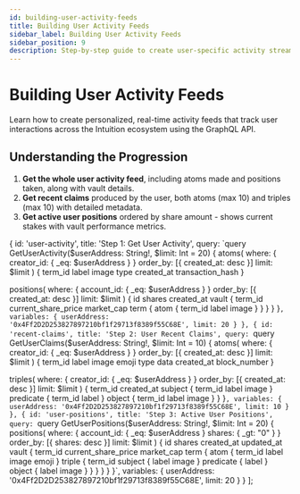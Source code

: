 ```yaml
---
id: building-user-activity-feeds
title: Building User Activity Feeds
sidebar_label: Building User Activity Feeds
sidebar_position: 9
description: Step-by-step guide to create user-specific activity streams
---
```



# Building User Activity Feeds

Learn how to create personalized, real-time activity feeds that track user interactions across the Intuition ecosystem using the GraphQL API.

## Understanding the Progression

1. **Get the whole user activity feed**, including atoms made and positions taken, along with vault details.
2. **Get recent claims** produced by the user, both atoms (max 10) and triples (max 10) with detailed metadata.
3. **Get active user positions** ordered by share amount - shows current stakes with vault performance metrics.

  {
    id: 'user-activity',
    title: 'Step 1: Get User Activity',
    query: `query GetUserActivity($userAddress: String!, $limit: Int = 20) {
  atoms(
    where: { creator_id: { _eq: $userAddress } }
    order_by: [{ created_at: desc }]
    limit: $limit
  ) {
    term_id
    label
    image
    type
    created_at
    transaction_hash
  }

  positions(
    where: { account_id: { _eq: $userAddress } }
    order_by: [{ created_at: desc }]
    limit: $limit
  ) {
    id
    shares
    created_at
    vault {
      term_id
      current_share_price
      market_cap
      term {
        atom {
          term_id
          label
          image
        }
      }
    }
  }
}`,
    variables: {
      userAddress: '0x4Ff2D2D253827897210bf1f29713f8389f55C68E',
      limit: 20
    }
  },
  {
    id: 'recent-claims',
    title: 'Step 2: User Recent Claims',
    query: `query GetUserClaims($userAddress: String!, $limit: Int = 10) {
  atoms(
    where: { creator_id: { _eq: $userAddress } }
    order_by: [{ created_at: desc }]
    limit: $limit
  ) {
    term_id
    label
    image
    emoji
    type
    data
    created_at
    block_number
  }

  triples(
    where: { creator_id: { _eq: $userAddress } }
    order_by: [{ created_at: desc }]
    limit: $limit
  ) {
    term_id
    created_at
    subject {
      term_id
      label
      image
    }
    predicate {
      term_id
      label
    }
    object {
      term_id
      label
      image
    }
  }
}`,
    variables: {
      userAddress: '0x4Ff2D2D253827897210bf1f29713f8389f55C68E',
      limit: 10
    }
  },
  {
    id: 'user-positions',
    title: 'Step 3: Active User Positions',
    query: `query GetUserPositions($userAddress: String!, $limit: Int = 20) {
  positions(
    where: {
      account_id: { _eq: $userAddress }
      shares: { _gt: "0" }
    }
    order_by: [{ shares: desc }]
    limit: $limit
  ) {
    id
    shares
    created_at
    updated_at
    vault {
      term_id
      current_share_price
      market_cap
      term {
        atom {
          term_id
          label
          image
          emoji
        }
        triple {
          term_id
          subject { label image }
          predicate { label }
          object { label image }
        }
      }
    }
  }
}`,
    variables: {
      userAddress: '0x4Ff2D2D253827897210bf1f29713f8389f55C68E',
      limit: 20
    }
  }
];

<GraphQLPlaygroundCustom queries={activityQueries} />
